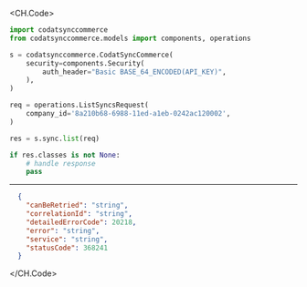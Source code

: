 
<CH.Code>
```python List.py
import codatsynccommerce
from codatsynccommerce.models import components, operations

s = codatsynccommerce.CodatSyncCommerce(
    security=components.Security(
        auth_header="Basic BASE_64_ENCODED(API_KEY)",
    ),
)

req = operations.ListSyncsRequest(
    company_id='8a210b68-6988-11ed-a1eb-0242ac120002',
)

res = s.sync.list(req)

if res.classes is not None:
    # handle response
    pass
```
---

```json Example Response
  {
    "canBeRetried": "string",
    "correlationId": "string",
    "detailedErrorCode": 20218,
    "error": "string",
    "service": "string",
    "statusCode": 368241
  }
```
</CH.Code>
